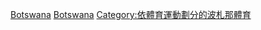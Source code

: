 [[Category:各國羽毛球|Botswana]]
[[Category:非洲羽毛球|Botswana]]
[[Category:依體育運動劃分的波札那體育|Category:依體育運動劃分的波札那體育]]